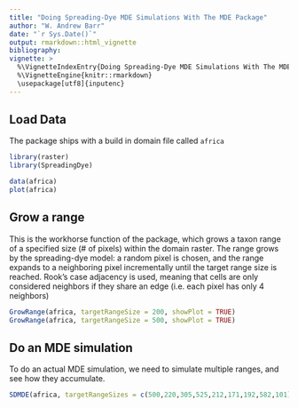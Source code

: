 ```yaml
---
title: "Doing Spreading-Dye MDE Simulations With The MDE Package"
author: "W. Andrew Barr"
date: "`r Sys.Date()`"
output: rmarkdown::html_vignette
bibliography: 
vignette: >
  %\VignetteIndexEntry{Doing Spreading-Dye MDE Simulations With The MDE Package}
  %\VignetteEngine{knitr::rmarkdown}
  \usepackage[utf8]{inputenc}
---
```


## Load Data

The package ships with a build in domain file called `africa`

```r
library(raster)
library(SpreadingDye)

data(africa)
plot(africa)
```

## Grow a range

This is the workhorse function of the package, which grows a taxon range of a specified size (# of pixels) within the domain raster.  The range grows by the spreading-dye model: a random pixel is chosen, and the range expands to a neighboring pixel incrementally until the target range size is reached. Rook's case adjacency is used, meaning that cells are only considered neighbors if they share an edge (i.e. each pixel has only 4 neighbors)

```r
GrowRange(africa, targetRangeSize = 200, showPlot = TRUE)
GrowRange(africa, targetRangeSize = 500, showPlot = TRUE)
```


## Do an MDE simulation

To do an actual MDE simulation, we need to simulate multiple ranges, and see how they accumulate.  

```r
SDMDE(africa, targetRangeSizes = c(500,220,305,525,212,171,192,582,101),showPlot = TRUE)
```
